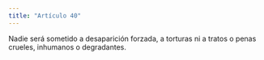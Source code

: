```yaml
---
title: "Artículo 40"
---
```


Nadie será sometido a desaparición forzada, a torturas ni a tratos o penas crueles,
inhumanos o degradantes.